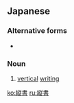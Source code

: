 ==Japanese==
{{ja-kanjitab|たて|か|k2=が|o2=き|yomi=kun}}

===Alternative forms===
* {{l/ja|縦書き}}

===Noun===
{{ja-noun|たてがき}}

# [[vertical]] [[writing]]

[[ko:縦書]]
[[ru:縦書]]